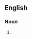 {{also|lounge lizard}}
==English==

===Noun===
{{en-noun}}

# {{alternative spelling of|en|lounge lizard}}